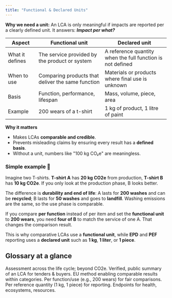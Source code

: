 ```yaml
---
title: "Functional & Declared Units"
---
```


**Why we need a unit:** An LCA is only meaningful if impacts are reported per a clearly defined unit. It answers: **_Impact per what?_**

| Aspect          | Functional unit                                   | Declared unit                                              |
| --------------- | ------------------------------------------------- | ---------------------------------------------------------- |
| What it defines | The service provided by the product or system     | A reference quantity when the full function is not defined |
| When to use     | Comparing products that deliver the same function | Materials or products where final use is unknown           |
| Basis           | Function, performance, lifespan                   | Mass, volume, piece, area                                  |
| Example         | 200 wears of a t-shirt                            | 1 kg of product, 1 litre of paint                          |

**Why it matters**

- Makes LCAs **comparable and credible**.
- Prevents misleading claims by ensuring every result has a **defined basis**.
- Without a unit, numbers like "100 kg CO₂e" are meaningless.

### Simple example 👕

Imagine two T-shirts. **T-shirt A** has **20 kg CO2e** from production, **T-shirt B** has **10 kg CO2e**. If you only look at the production phase, B looks better.

The difference is **durability and end of life**: A lasts for **200 washes** and can be **recycled**; B lasts for **50 washes** and goes to **landfill**. Washing emissions are the same, so the use phase is comparable.

If you compare **per function** instead of per item and set the **functional unit** to **200 wears**, you need **four of B** to match the service of one A. That changes the comparison result.

This is why comparative LCAs use a **functional unit**, while **EPD** and **PEF** reporting uses a **declared unit** such as **1 kg**, **1 liter**, or **1 piece**.

## Glossary at a glance

<Grid cols={3}>
  <Card title="LCA">
    Assessment across the life cycle; beyond CO2e.
  </Card>
  <Card title="EPD">
    Verified, public summary of an LCA for tenders & buyers.
  </Card>
  <Card title="PEF">
    EU method enabling comparable results within categories.
  </Card>
  <Card title="Functional unit">
    Per function/use (e.g., 200 wears) for fair comparisons.
  </Card>
  <Card title="Declared unit">
    Per reference quantity (1 kg, 1 piece) for reporting.
  </Card>
  <Card title="ReCiPe">
    Endpoints for health, ecosystems, resources.
  </Card>
</Grid>

